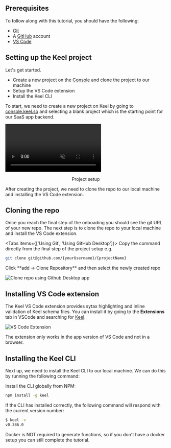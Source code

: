 
## Prerequisites

To follow along with this tutorial, you should have the following:

- [Git](https://git-scm.com/)
- A [GitHub](https://github.com/) account
- [VS Code](https://code.visualstudio.com/)

## Setting up the Keel project

Let's get started.

- Create a new project on the [Console](http://console.keel.so/) and clone the project to our machine
- Setup the VS Code extension
- Install the Keel CLI

To start, we need to create a new project on Keel by going to [console.keel.so](https://console.keel.so/start) and selecting a blank project which is the starting point for our SaaS app backend.

<video autoPlay loop muted>
<source alt="project setup demo" src="/project-setup.mp4" type="video/mp4"/>
</video>

<p align="center">Project setup</p>

After creating the project, we need to clone the repo to our local machine and installing the VS Code extension.

## Cloning the repo
Once you reach the final step of the onboading you should see the git URL of your new repo. The next step is to clone the repo to your local machine and install the VS Code extension.


<Tabs items={['Using Git', 'Using GitHub Desktop']}>
  <Tab>
Copy the command directly from the final step of the project setup e.g.

```bash
git clone git@github.com/{yourUsername}/{projectName}
```
  </Tab>
    <Tab>
Click **add → Clone Repository** and then select the newly created repo

![Clone repo using Github Desktop app](/tutorial-github-desktop.png)
  </Tab>
</Tabs>

## Installing VS Code extension

The Keel VS Code extension provides sytax highlighting and inline validation of Keel schema files. You can install it by going to the **Extensions** tab in VSCode and searching for [Keel](https://marketplace.visualstudio.com/items?itemName=teamkeel.vscode-keel).

![VS Code Extension](/vscode-extension.png)

<Callout type="info" emoji="💡">
  The extension only works in the app version of VS Code and not in a browser.
</Callout>

## Installing the Keel CLI

Next up, we need to install the Keel CLI to our local machine.  We can do this by running the following command:

Install the CLI globally from NPM:

```sh npm2yarn
npm install -g keel
```

If the CLI has installed correctly, the following command will respond with the current version number:

```bash
$ keel -v
v0.386.0
```

<Callout type="info" emoji="💡">
  Docker is NOT required to generate functions, so if you don't have a docker setup you can still complete the tutorial.
</Callout>

